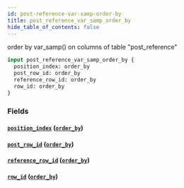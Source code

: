 ```yaml
---
id: post-reference-var-samp-order-by
title: post_reference_var_samp_order_by
hide_table_of_contents: false
---
```


order by var_samp() on columns of table "post_reference"

```graphql
input post_reference_var_samp_order_by {
  position_index: order_by
  post_row_id: order_by
  reference_row_id: order_by
  row_id: order_by
}
```

### Fields

#### [`position_index`](#) ([`order_by`](../enums/order-by))

#### [`post_row_id`](#) ([`order_by`](../enums/order-by))

#### [`reference_row_id`](#) ([`order_by`](../enums/order-by))

#### [`row_id`](#) ([`order_by`](../enums/order-by))
